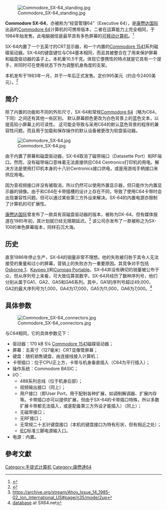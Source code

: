 {{Infobox computer
| Photo        = [[File:Sx-64_build_crop.jpg|320px]]
| name = Commodore SX-64
| caption = 一台处于使用状态的Commodore SX-64
| manufacturer = [[康懋达国际|康懋达国际]]
| type = [[可移动计算机|可移动计算机]]
| os = [[Commodore_BASIC|Commodore BASIC]]
| releasedate = {{Start date|1984|1}} ({{age|1984|1|24}}年前)
}}
[[Image:Commodore_SX-64_standing.jpg|thumb]]

'''Commodore SX-64'''，亦被称为“经营管理64”（Executive 64），是[[康懋达国际|康懋达国际]]出品的[[Commodore_64|Commodore 64]]计算机的可携带版本，二者在运算能力上完全相同，于1984年始发售。此电脑据信是最早具有多色屏幕的[[可移动计算机|可移动计算机]]。<ref>{{Cite web |url=http://www.vintage-computer.com/commodoresx64.shtml |title=存档副本 |accessdate=2016-12-22 |archive-date=2016-12-27 |archive-url=https://web.archive.org/web/20161227200156/http://www.vintage-computer.com/commodoresx64.shtml |dead-url=no }}</ref>

SX-64内置了一个五英寸的CRT显示器，和一个内置的[[Commodore_1541|Commodore 1541]]系列磁碟驱动器。SX-64的键盘键位与C64基本相同，而且其被整合在了用来保护屏幕和磁盘驱动器的盖子上。本机重10.5千克。体现它便携性的特点就是它具有一个提手，并同时可在使用状态下作为调整机身角度的支架。

本机发布于1983年一月，并于一年后正式发售。定价995美元（约合今2400美元）。<ref>{{Cite web |url=http://oldcomputers.net/sx64.html |title=存档副本 |accessdate=2016-12-22 |archive-date=2016-12-27 |archive-url=https://web.archive.org/web/20161227132143/http://oldcomputers.net/sx64.html |dead-url=no }}</ref>

==简介==
除了内置的功能和不同的外形尺寸，SX-64和常规[[Commodore_64|Commodore 64]]（略为C64，下同）之间还有其他一些区别。 默认屏幕颜色更改为白色背景上的蓝色文本，以提高较小屏幕上的可读性。 这可能会导致与采用C64的默认蓝色背景的程序的兼容性问题。而且用于加载和保存操作的默认设备被更改为软盘驱动器。

[[Image:Commodore_SX-64.jpg|thumb]]

由于内置了屏幕和磁盘驱动器，SX-64取消了磁带端口（Datasette Port）和RF端口。然而，没有磁带端口意味着无法直接供应C64 Centronics打印机的用电。解决方法是使用打印机本身的十八针Centronics接口供电，或是用游戏手柄接口来供应用电。

因为音视频接口并没有被取消，所以仍然可以使用外置显示器，但只能作为内置显示器的镜像。由于和C64在卡带插槽的设计上存在不同，导致了使用C64卡带时会出现兼容性问题。但可以通过某些第三方外设来解决。SX-64的内置电源亦限制了计算机的可扩展性。

[[康懋达国际|康懋达国际]]曾发布了一款具有双磁盘驱动器的版本，被称为DX-64。但有媒体报道在1985年初，其计划就已经无限期延迟。<ref>https://archive.org/stream/Ahoy_Issue_14_1985-02_Ion_International_US#page/n35/mode/2up</ref>
该公司亦发布了一款被称之为SX-100的单色屏幕版本，同样石沉大海。

==历史==

直至1986年停止生产，SX-64的销量非常不理想。他的失败被归咎于其令人无法接受的重量和过小的屏幕，营销上的失败亦为一重要原因。其竞争对手包括[[Osborne_1|Osborne 1]]、[[Kaypeo_II|Kaypeo II]]和[[Compaq_Portable|Compaq Portable]]。SX-64并没有确切的销量被公布于众，但从序列号上来看，可大致估算其数字。SX-64共经历了数种序列号，他们分别从属于GA1、GA2、GA5和GA6系列。其中，GA1的序列号超过49,000，GA2的最大序列号为1,000，GA4为17,000，GA5为11,000，GA6为7,000。<ref>[http://www.sx64.net/sn_database/sn_database.htm database] {{Wayback|url=http://www.sx64.net/sn_database/sn_database.htm |date=20060615053711 }} at SX64.net</ref>

==具体参数==

[[Image:Commodore_SX-64_connectors.jpg|thumb]]

与C64相同，它的具体参数见下：
* 驱动器：170 kB 5¼ [[Commodore_1541|Commodore 1541]]磁碟驱动器；
* 屏幕：五英寸（127毫米）CRT显像管屏幕；
* 键盘：随机销售键盘，由连接线接入计算机；
* 卡带插口：位于CPU正上方，卡带与机身垂直插入（C64为平行插入）；
* 操作系统：Commodore BASIC；
* I/O：
** 488系列总线（位于机身后部）；
** 视频输出接口（同上）；
**用户接口（即User Port，用于配制各种扩展，如调制解调器、扩展内存等。卡带插口亦可以提供扩展，但由于SX-64的卡带插口特殊，所以多数扩展卡带都无法插入，或是配备第三方外设才能插入）（同上）；
** 无磁带接口；
** 无RF接口；
** 无常规二十五针键盘接口（本机的键盘接口为特有形状，但有相近之处）；
** [[IEC|IEC]]标准三脚电源输入口。
*电源：内置。

==參考文獻==
{{reflist}}

[[Category:手提式计算机|Category:手提式计算机]]
[[Category:康懋達64|Category:康懋達64]]